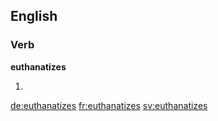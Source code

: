 ==English==

===Verb===
'''euthanatizes'''

# {{en-third-person singular of|euthanatize}}

[[de:euthanatizes]]
[[fr:euthanatizes]]
[[sv:euthanatizes]]